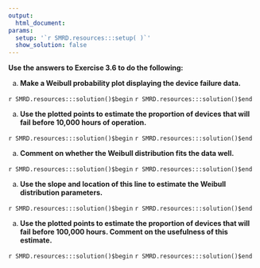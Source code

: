 ```yaml
---
output:
  html_document:
params:
  setup: '`r SMRD.resources:::setup( )`'
  show_solution: false
---
```


__Use the answers to Exercise 3.6 to do the following:__

a. __Make a Weibull probability plot displaying the device failure data.__

`r SMRD.resources:::solution()$begin`
`r SMRD.resources:::solution()$end`

a. __Use the plotted points to estimate the proportion of devices that will fail before 10,000 hours of operation.__

`r SMRD.resources:::solution()$begin`
`r SMRD.resources:::solution()$end`

a. __Comment on whether the Weibull distribution fits the data well.__

`r SMRD.resources:::solution()$begin`
`r SMRD.resources:::solution()$end`

a. __Use the slope and location of this line to estimate the Weibull distribution parameters.__

`r SMRD.resources:::solution()$begin`
`r SMRD.resources:::solution()$end`

a. __Use the plotted points to estimate the proportion of devices that will fail before 100,000 hours. Comment on the usefulness of this estimate.__

`r SMRD.resources:::solution()$begin`
`r SMRD.resources:::solution()$end`
